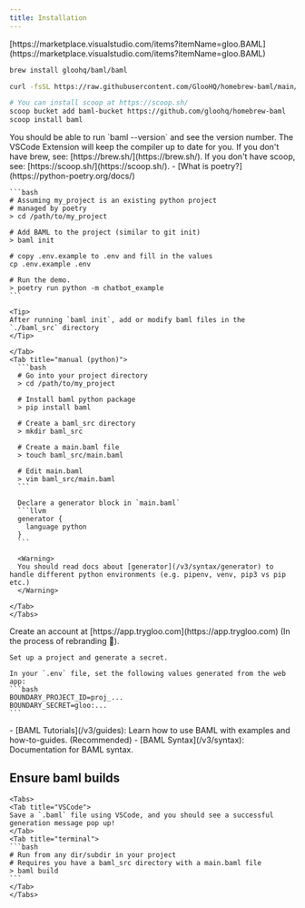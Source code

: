 ```yaml
---
title: Installation
---
```


<Steps>
  <Step title="Install BAML VSCode Extension">
    [https://marketplace.visualstudio.com/items?itemName=gloo.BAML](https://marketplace.visualstudio.com/items?itemName=gloo.BAML)
  </Step>
  <Step title="Install BAML compiler">
<CodeGroup>

```bash Mac
brew install gloohq/baml/baml
```

```bash Linux (debian)
curl -fsSL https://raw.githubusercontent.com/GlooHQ/homebrew-baml/main/install-baml.sh | bash
```

```bash Windows / WSL (via scoop)
# You can install scoop at https://scoop.sh/
scoop bucket add baml-bucket https://github.com/gloohq/homebrew-baml
scoop install baml
```

</CodeGroup>
You should be able to run `baml --version` and see the version number. The VSCode Extension will keep the compiler up to date for you.

<Info>
  If you don't have brew, see: [https://brew.sh/](https://brew.sh/). If you
  don't have scoop, see: [https://scoop.sh/](https://scoop.sh/).
</Info>

  </Step>
  <Step title="Add BAML to a project">
    <Tabs>
    <Tab title="poetry">
    - [What is poetry?](https://python-poetry.org/docs/)

    ```bash
    # Assuming my_project is an existing python project
    # managed by poetry
    > cd /path/to/my_project

    # Add BAML to the project (similar to git init)
    > baml init

    # copy .env.example to .env and fill in the values
    cp .env.example .env

    # Run the demo.
    > poetry run python -m chatbot_example
    ```

    <Tip>
    After running `baml init`, add or modify baml files in the `./baml_src` directory
    </Tip>

    </Tab>
    <Tab title="manual (python)">
      ```bash
      # Go into your project directory
      > cd /path/to/my_project

      # Install baml python package
      > pip install baml

      # Create a baml_src directory
      > mkdir baml_src

      # Create a main.baml file
      > touch baml_src/main.baml

      # Edit main.baml
      > vim baml_src/main.baml
      ```

      Declare a generator block in `main.baml`
      ```llvm
      generator {
        language python
      }
      ```

      <Warning>
      You should read docs about [generator](/v3/syntax/generator) to handle different python environments (e.g. pipenv, venv, pip3 vs pip etc.)
      </Warning>

    </Tab>
    </Tabs>

  </Step>
  <Step title="Set up Boundary Studio (optional)">
    Create an account at [https://app.trygloo.com](https://app.trygloo.com) (In the process of rebranding 🙂).
    
    Set up a project and generate a secret.

    In your `.env` file, set the following values generated from the web app:
    ```bash
    BOUNDARY_PROJECT_ID=proj_...
    BOUNDARY_SECRET=gloo:...
    ```

  </Step>
  <Step title="Learn BAML">
    - [BAML Tutorials](/v3/guides): Learn how to use BAML with examples and how-to-guides. (Recommended)
    - [BAML Syntax](/v3/syntax): Documentation for BAML syntax.
  </Step>
</Steps>

## Ensure baml builds

    <Tabs>
    <Tab title="VSCode">
    Save a `.baml` file using VSCode, and you should see a successful generation message pop up!
    </Tab>
    <Tab title="terminal">
    ```bash
    # Run from any dir/subdir in your project
    # Requires you have a baml_src directory with a main.baml file
    > baml build
    ```
    </Tab>
    </Tabs>
